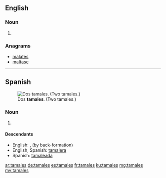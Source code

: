 ==English==

===Noun===
{{head|en|noun plural form}}

# {{plural of|tamale|lang=en}}

===Anagrams===
* [[malates#English|malates]]
* [[maltase#English|maltase]]

----

==Spanish==
[[File:Tamales.jpg|thumb|Dos '''tamales'''. (Two tamales.)]]

===Noun===
{{head|es|noun form|g=m-p}}

# {{plural of|tamal|lang=es}}

====Descendants====
* English: {{l|en|tamales}}, {{l|en|tamale}} (by back-formation)
* English, Spanish: [[tamalera]]
* Spanish: [[tamaleada]]

[[ar:tamales]]
[[de:tamales]]
[[es:tamales]]
[[fr:tamales]]
[[ku:tamales]]
[[mg:tamales]]
[[my:tamales]]